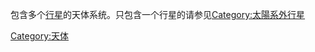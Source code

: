 包含多个[[行星|行星]]的天体系统。只包含一个行星的请参见[[:Category:太陽系外行星|Category:太陽系外行星]]
{{Commonscat|Planetary systems}}

[[Category:天体|Category:天体]]